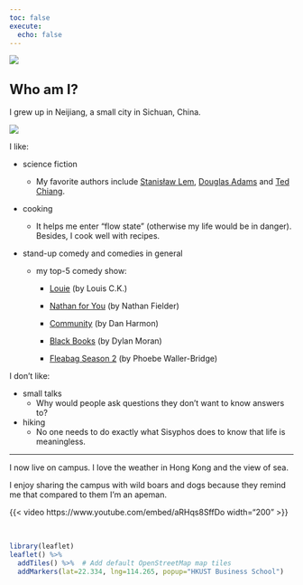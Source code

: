 ```yaml
---
toc: false
execute: 
  echo: false
---
```


::: column-screen
![](images/sealine.JPG)
:::

## <b><font size="+2">Who am I?</font></b>

I grew up in Neijiang, a small city in Sichuan, China.

::: {layout="[40,60]"}
![](images/marvin.jpg)

::: {#likes}
I like:

-   science fiction

    -   My favorite authors include [Stanisław Lem](https://en.wikipedia.org/wiki/Stanis%C5%82aw_Lem), [Douglas Adams](https://en.wikipedia.org/wiki/Douglas_Adams) and [Ted Chiang](https://en.wikipedia.org/wiki/Ted_Chiang).

-   cooking

    -   It helps me enter "flow state" (otherwise my life would be in danger). Besides, I cook well with recipes.

-   stand-up comedy and comedies in general

    -   my top-5 comedy show:
        -   [Louie](https://en.wikipedia.org/wiki/Louie_(American_TV_series)) (by Louis C.K.)

        -   [Nathan for You](https://en.wikipedia.org/wiki/Nathan_for_You) (by Nathan Fielder)

        -   [Community](https://en.wikipedia.org/wiki/Community_(TV_series)) (by Dan Harmon)

        -   [Black Books](https://en.wikipedia.org/wiki/Black_Books) (by Dylan Moran)

        -   [Fleabag Season 2](https://en.wikipedia.org/wiki/Fleabag) (by Phoebe Waller-Bridge)
:::
:::

::: {#map layout="[55,5,40]" layout-valign="top"}
::: {#dislikes}
I don't like:

-   small talks
    -   Why would people ask questions they don't want to know answers to?
-   hiking
    -   No one needs to do exactly what Sisyphos does to know that life is meaningless.

------------------------------------------------------------------------

I now live on campus. I love the weather in Hong Kong and the view of sea.

I enjoy sharing the campus with wild boars and dogs because they remind me that compared to them I'm an apeman.

::: center
{{< video https://www.youtube.com/embed/aRHqs8SffDo width="200" >}}
:::
:::

<br>

```r
library(leaflet)
leaflet() %>%
  addTiles() %>%  # Add default OpenStreetMap map tiles
  addMarkers(lat=22.334, lng=114.265, popup="HKUST Business School")
```
:::
